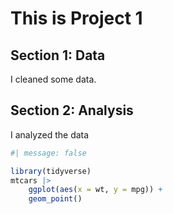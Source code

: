 # This is Project 1

## Section 1: Data

I cleaned some data.

## Section 2: Analysis

I analyzed the data

```r
#| message: false

library(tidyverse)
mtcars |>
    ggplot(aes(x = wt, y = mpg)) +
    geom_point()
```
|